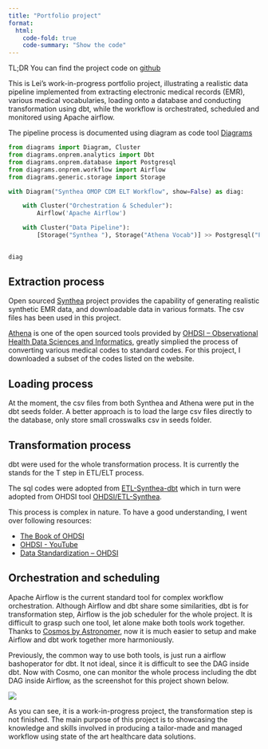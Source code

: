 ```yaml
---
title: "Portfolio project"
format:
  html:
    code-fold: true
    code-summary: "Show the code"
---
```


TL;DR You can find the project code on [github](https://github.com/kurt1984/synthea_omop_ELT)

This is Lei's work-in-progress portfolio project, illustrating a realistic data pipeline implemented from extracting electronic medical records (EMR), various medical vocabularies, loading onto a database and conducting transformation using dbt, while the workflow is orchestrated, scheduled and monitored using Apache airflow.  

The pipeline process is documented using diagram as code tool [Diagrams](https://diagrams.mingrammer.com/)

```python
from diagrams import Diagram, Cluster
from diagrams.onprem.analytics import Dbt
from diagrams.onprem.database import Postgresql
from diagrams.onprem.workflow import Airflow
from diagrams.generic.storage import Storage

with Diagram("Synthea OMOP CDM ELT Workflow", show=False) as diag:

    with Cluster("Orchestration & Scheduler"):    
        Airflow('Apache Airflow')     

    with Cluster("Data Pipeline"):
        [Storage("Synthea "), Storage("Athena Vocab")] >> Postgresql("Postgres") >> Dbt("dbt") 

    
diag
```



## Extraction process

Open sourced [Synthea](https://synthea.mitre.org/) project provides the capability of generating realistic synthetic EMR data, and downloadable data in various formats. The csv files has been used in this project.

[Athena](https://athena.ohdsi.org/search-terms/start) is one of the open sourced tools provided by [OHDSI – Observational Health Data Sciences and Informatics](https://www.ohdsi.org/), greatly simplied the process of converting various medical codes to standard codes. For this project, I downloaded a subset of the codes listed on the website.

## Loading process

At the moment, the csv files from both Synthea and Athena were put in the dbt seeds folder. A better approach is to load the large csv files directly to the database, only store small crosswalks csv in seeds folder.

## Transformation process

dbt were used for the whole transformation process. It is currently the stands for the T step in ETL/ELT process.

The sql codes were adopted from [ETL-Synthea-dbt](https://github.com/sidataplus/ETL-Synthea-dbt/tree/dcb9c262bad32e5d04cd73e4f34a01d884f3e71c) which in turn were adopted from OHDSI tool [OHDSI/ETL-Synthea](https://github.com/OHDSI/ETL-Synthea).

This process is complex in nature. To have a good understanding, I went over following resources:

- [The Book of OHDSI](https://ohdsi.github.io/TheBookOfOhdsi/)
- [OHDSI - YouTube](https://www.youtube.com/@OHDSI)
- [Data Standardization – OHDSI](https://www.ohdsi.org/data-standardization/)

## Orchestration and scheduling

Apache Airflow is the current standard tool for complex workflow orchestration. Although Airflow and dbt share some similarities, dbt is for transformation step, Airflow is the job scheduler for the whole project. It is difficult to grasp such one tool, let alone make both tools work together. Thanks to [Cosmos by Astronomer](https://www.astronomer.io/cosmos/), now it is much easier to setup and make Airflow and dbt work together more harmoniously.

Previously, the common way to use both tools, is just run a airflow bashoperator for dbt. It not ideal, since it is difficult to see the DAG inside dbt. Now with Cosmo, one can monitor the whole process including the dbt DAG inside Airflow, as the screenshot for this project shown below.

![](airflow_screenshot.png)

As you can see, it is a work-in-progress project, the transformation step is not finished. The main purpose of this project is to showcasing the knowledge and skills involved in producing a tailor-made and managed workflow using state of the art healthcare data solutions.


